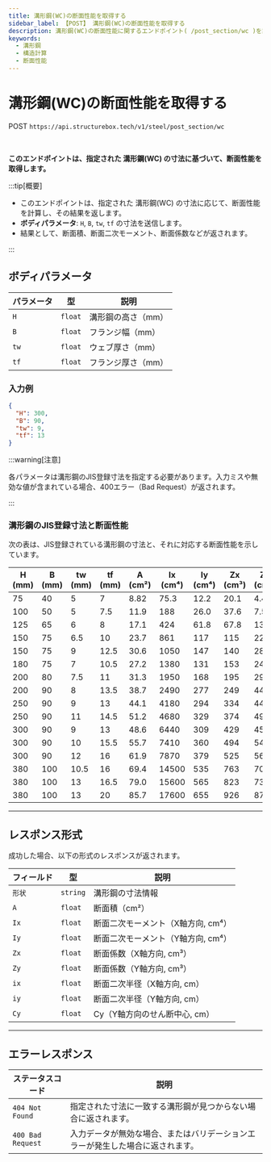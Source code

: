 ```yaml
---
title: 溝形鋼(WC)の断面性能を取得する 
sidebar_label: 【POST】 溝形鋼(WC)の断面性能を取得する
description: 溝形鋼(WC)の断面性能に関するエンドポイント( /post_section/wc )を説明します。
keywords:
  - 溝形鋼
  - 構造計算
  - 断面性能
---
```



# 溝形鋼(WC)の断面性能を取得する

<Highlight color="#1877F2">POST</Highlight> `https://api.structurebox.tech/v1/steel/post_section/wc`

<br />

**このエンドポイントは、指定された 溝形鋼(WC) の寸法に基づいて、断面性能を取得します。**

:::tip[概要]

- このエンドポイントは、指定された 溝形鋼(WC) の寸法に応じて、断面性能を計算し、その結果を返します。
- **ボディパラメータ**: `H`, `B`, `tw`, `tf` の寸法を送信します。
- 結果として、断面積、断面二次モーメント、断面係数などが返されます。

:::

## ボディパラメータ

| パラメータ | 型       | 説明                     |
| ---------- | -------- | ------------------------ |
| `H`        | `float`  | 溝形鋼の高さ（mm）       |
| `B`        | `float`  | フランジ幅（mm）         |
| `tw`       | `float`  | ウェブ厚さ（mm）         |
| `tf`       | `float`  | フランジ厚さ（mm）       |

### 入力例

```json
{
  "H": 300,
  "B": 90,
  "tw": 9,
  "tf": 13
}
```

:::warning[注意]

各パラメータは溝形鋼のJIS登録寸法を指定する必要があります。入力ミスや無効な値が含まれている場合、400エラー（Bad Request）が返されます。<br />

:::

### 溝形鋼のJIS登録寸法と断面性能

次の表は、JIS登録されている溝形鋼の寸法と、それに対応する断面性能を示しています。

| H (mm) | B (mm) | tw (mm) | tf (mm) | A (cm²) | Ix (cm⁴) | Iy (cm⁴) | Zx (cm³) | Zy (cm³) | ix (cm) | iy (cm) | Cy (cm) |
|--------|--------|---------|---------|---------|----------|----------|----------|----------|---------|---------|---------|
| 75     | 40     | 5       | 7       | 8.82    | 75.3     | 12.2     | 20.1     | 4.47     | 2.92    | 1.17    | 1.28    |
| 100    | 50     | 5       | 7.5     | 11.9    | 188      | 26.0     | 37.6     | 7.52     | 3.97    | 1.48    | 1.54    |
| 125    | 65     | 6       | 8       | 17.1    | 424      | 61.8     | 67.8     | 13.4     | 4.98    | 1.90    | 1.90    |
| 150    | 75     | 6.5     | 10      | 23.7    | 861      | 117      | 115      | 22.4     | 6.03    | 2.22    | 2.28    |
| 150    | 75     | 9       | 12.5    | 30.6    | 1050     | 147      | 140      | 28.3     | 5.86    | 2.19    | 2.31    |
| 180    | 75     | 7       | 10.5    | 27.2    | 1380     | 131      | 153      | 24.3     | 7.12    | 2.19    | 2.13    |
| 200    | 80     | 7.5     | 11      | 31.3    | 1950     | 168      | 195      | 29.1     | 7.88    | 2.32    | 2.21    |
| 200    | 90     | 8       | 13.5    | 38.7    | 2490     | 277      | 249      | 44.2     | 8.02    | 2.68    | 2.74    |
| 250    | 90     | 9       | 13      | 44.1    | 4180     | 294      | 334      | 44.5     | 9.74    | 2.58    | 2.40    |
| 250    | 90     | 11      | 14.5    | 51.2    | 4680     | 329      | 374      | 49.9     | 9.56    | 2.54    | 2.40    |
| 300    | 90     | 9       | 13      | 48.6    | 6440     | 309      | 429      | 45.7     | 11.5    | 2.52    | 2.22    |
| 300    | 90     | 10      | 15.5    | 55.7    | 7410     | 360      | 494      | 54.1     | 11.5    | 2.54    | 2.34    |
| 300    | 90     | 12      | 16      | 61.9    | 7870     | 379      | 525      | 56.4     | 11.3    | 2.48    | 2.28    |
| 380    | 100    | 10.5    | 16      | 69.4    | 14500    | 535      | 763      | 70.5     | 14.5    | 2.78    | 2.41    |
| 380    | 100    | 13      | 16.5    | 79.0    | 15600    | 565      | 823      | 73.6     | 14.1    | 2.67    | 2.33    |
| 380    | 100    | 13      | 20      | 85.7    | 17600    | 655      | 926      | 87.8     | 14.3    | 2.80    | 2.54    |

---

## レスポンス形式

成功した場合、以下の形式のレスポンスが返されます。

| フィールド | 型       | 説明                                |
| ---------- | -------- | ----------------------------------- |
| `形状`     | `string` | 溝形鋼の寸法情報                    |
| `A`        | `float`  | 断面積（cm²）                       |
| `Ix`       | `float`  | 断面二次モーメント（X軸方向, cm⁴）  |
| `Iy`       | `float`  | 断面二次モーメント（Y軸方向, cm⁴）  |
| `Zx`       | `float`  | 断面係数（X軸方向, cm³）            |
| `Zy`       | `float`  | 断面係数（Y軸方向, cm³）            |
| `ix`       | `float`  | 断面二次半径（X軸方向, cm）         |
| `iy`       | `float`  | 断面二次半径（Y軸方向, cm）         |
| `Cy`       | `float`  | Cy（Y軸方向のせん断中心, cm）       |

---

## エラーレスポンス

| ステータスコード | 説明                                                                                   |
| ---------------- | -------------------------------------------------------------------------------------- |
| `404 Not Found`   | 指定された寸法に一致する溝形鋼が見つからない場合に返されます。                           |
| `400 Bad Request` | 入力データが無効な場合、またはバリデーションエラーが発生した場合に返されます。           |
